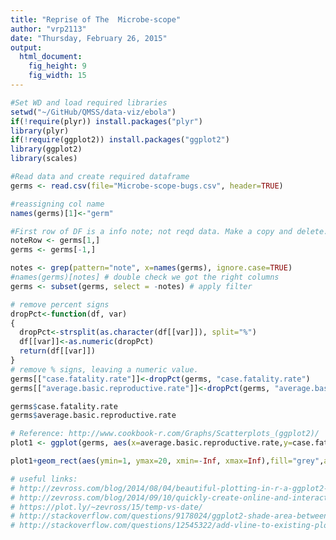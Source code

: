 ```yaml
---
title: "Reprise of The  Microbe-scope"
author: "vrp2113"
date: "Thursday, February 26, 2015"
output:
  html_document:
    fig_height: 9
    fig_width: 15
---
```

```r
#Set WD and load required libraries
setwd("~/GitHub/QMSS/data-viz/ebola")
if(!require(plyr)) install.packages("plyr")
library(plyr)
if(!require(ggplot2)) install.packages("ggplot2")
library(ggplot2)
library(scales)
```

```r
#Read data and create required dataframe
germs <- read.csv(file="Microbe-scope-bugs.csv", header=TRUE)

#reassigning col name
names(germs)[1]<-"germ"

#First row of DF is a info note; not reqd data. Make a copy and delete.
noteRow <- germs[1,]
germs <- germs[-1,]

notes <- grep(pattern="note", x=names(germs), ignore.case=TRUE)
#names(germs)[notes] # double check we got the right columns
germs <- subset(germs, select = -notes) # apply filter

# remove percent signs
dropPct<-function(df, var)
{
  dropPct<-strsplit(as.character(df[[var]]), split="%")
  df[[var]]<-as.numeric(dropPct)
  return(df[[var]])
}
# remove % signs, leaving a numeric value.
germs[["case.fatality.rate"]]<-dropPct(germs, "case.fatality.rate")
germs[["average.basic.reproductive.rate"]]<-dropPct(germs, "average.basic.reproductive.rate")

germs$case.fatality.rate
germs$average.basic.reproductive.rate

# Reference: http://www.cookbook-r.com/Graphs/Scatterplots_(ggplot2)/
plot1 <- ggplot(germs, aes(x=average.basic.reproductive.rate,y=case.fatality.rate, color=primary.mode.of.transmission))

plot1+geom_rect(aes(ymin=1, ymax=20, xmin=-Inf, xmax=Inf),fill="grey",alpha = 0.005)+geom_rect(aes(ymin=50, ymax=100, xmin=-Inf, xmax=Inf),fill="grey",alpha = 0.005)+geom_point(size=2)+geom_text(aes(label=germ),hjust=0,vjust=0,size=3)+scale_x_continuous(limits=c(0,18),breaks=0:18,name="CONTAGIOUSNESS")+scale_y_continuous(breaks=c(0,0.1,1,10,20,30,40,50,60,70,80,90,100),name="DEADLINESS")+ggtitle("The Microbe-scope")+theme(legend.title = element_text(colour="chocolate", size=16, face="bold"),plot.title = element_text(size=20, face="bold", vjust=2))+geom_vline(aes(xintercept=c(1,5,7,12)),linetype=1,color="red")+annotate("text", x = 1, y = 105, label = "not very", size=3, hjust=1.2)+annotate("text", x = 5, y = 105, label = "quite contagious", size=3, hjust=1.2)+annotate("text", x = 7, y = 105, label = "very", size=3, hjust=2)+annotate("text", x = 12, y = 105, label = "highly", size=3, hjust=3)+annotate("text", x = 17, y = 105, label = "vaccinate now!", size=3, hjust=1.3)+annotate("text", x = 17, y = 1, label = "not too deadly", size=3, hjust=-.4, vjust=.5)+annotate("text", x = 17, y = 20, label = "quite deadly", size=3, hjust=-.4, vjust=5)+annotate("text", x = 17, y = 50, label = "deadly", size=3, hjust=-1, vjust=6)+annotate("text", x = 17, y = 100, label = "extremely deadly", size=3, hjust=0, vjust=10)
```
```r
# useful links:
# http://zevross.com/blog/2014/08/04/beautiful-plotting-in-r-a-ggplot2-cheatsheet-3/#add-a-title-ggtitle-or-labs
# http://zevross.com/blog/2014/09/10/quickly-create-online-and-interactive-plots-using-plot-ly/
# https://plot.ly/~zevross/15/temp-vs-date/
# http://stackoverflow.com/questions/9178024/ggplot2-shade-area-between-two-vertical-lines
# http://stackoverflow.com/questions/12545322/add-vline-to-existing-plot-and-have-it-appear-in-ggplot2-legend
```

